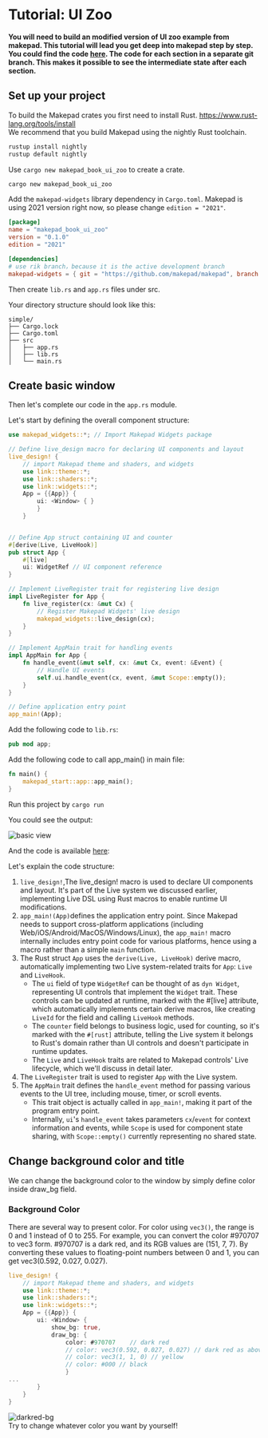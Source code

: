 # Tutorial: UI Zoo

**You will need to build an modified version of UI zoo example from makepad. This tutorial will lead you get deep into makepad step by step. You could find the code [here](https://github.com/acyanbird/makepad-start). The code for each section in a separate git branch. This makes it possible to see the intermediate state after each section.**  

## Set up your project

To build the Makepad crates you first need to install Rust. https://www.rust-lang.org/tools/install  
We recommend that you build Makepad using the nightly Rust toolchain.

```bash
rustup install nightly
rustup default nightly
```

Use `cargo new makepad_book_ui_zoo` to create a crate.

```bash
cargo new makepad_book_ui_zoo
```

Add the `makepad-widgets` library dependency in `Cargo.toml`. Makepad is using 2021 version right now, so please change `edition = "2021"`.


```toml
[package]
name = "makepad_book_ui_zoo"
version = "0.1.0"
edition = "2021"

[dependencies]
# use rik branch，because it is the active development branch
makepad-widgets = { git = "https://github.com/makepad/makepad", branch = "rik" }
```

Then create `lib.rs` and `app.rs` files under src.

Your directory structure should look like this:

```plaintext
simple/
├── Cargo.lock
├── Cargo.toml
├── src
│   ├── app.rs
│   ├── lib.rs
│   └── main.rs

```

## Create basic window

Then let's complete our code in the `app.rs` module. 

Let's start by defining the overall component structure:

```rust
use makepad_widgets::*; // Import Makepad Widgets package

// Define live_design macro for declaring UI components and layout
live_design! {
    // import Makepad theme and shaders, and widgets
    use link::theme::*;
    use link::shaders::*;
    use link::widgets::*;
    App = {{App}} {
        ui: <Window> { }
        }
    }


// Define App struct containing UI and counter
#[derive(Live, LiveHook)]
pub struct App {
    #[live]
    ui: WidgetRef // UI component reference
}

// Implement LiveRegister trait for registering live design
impl LiveRegister for App {
    fn live_register(cx: &mut Cx) {
        // Register Makepad Widgets' live design
        makepad_widgets::live_design(cx);
    }
}

// Implement AppMain trait for handling events
impl AppMain for App {
    fn handle_event(&mut self, cx: &mut Cx, event: &Event) {
        // Handle UI events
        self.ui.handle_event(cx, event, &mut Scope::empty());
    }
}

// Define application entry point
app_main!(App);
```

Add the following code to `lib.rs`:

```rust
pub mod app;
```

Add the following code to call app_main() in main file:

```rust
fn main() {
    makepad_start::app::app_main();
}
```  
Run this project by
`cargo run`

You could see the output:

![basic view](./basic-view.png)  

And the code is available [here](https://github.com/acyanbird/makepad-start/tree/01-basic-window):

Let's explain the code structure:

1. `live_design!`,The live_design! macro is used to declare UI components and layout. It's part of the Live system we discussed earlier, implementing Live DSL using Rust macros to enable runtime UI modifications.
2. `app_main!(App)`defines the application entry point. Since Makepad needs to support cross-platform applications (including Web/iOS/Android/MacOS/Windows/Linux), the `app_main!` macro internally includes entry point code for various platforms, hence using a macro rather than a simple `main` function.
3. The Rust struct `App` uses the `derive(Live, LiveHook)` derive macro, automatically implementing two Live system-related traits for `App`: `Live` and `LiveHook`.
    - The `ui` field of type `WidgetRef` can be thought of as `dyn Widget`, representing UI controls that implement the `Widget` trait. These controls can be updated at runtime, marked with the #[live] attribute, which automatically implements certain derive macros, like creating `LiveId` for the field and calling `LiveHook` methods.
    - The `counter` field belongs to business logic, used for counting, so it's marked with the `#[rust]` attribute, telling the Live system it belongs to Rust's domain rather than UI controls and doesn't participate in runtime updates.
    - The `Live` and `LiveHook` traits are related to Makepad controls' Live lifecycle, which we'll discuss in detail later.
4. The `LiveRegister` trait is used to register `App` with the Live system.
5. The `AppMain` trait defines the `handle_event` method for passing various events to the UI tree, including mouse, timer, or scroll events.
    - This trait object is actually called in `app_main!`, making it part of the program entry point.
    - Internally, `ui`'s `handle_event` takes parameters `cx`/`event` for context information and events, while `Scope` is used for component state sharing, with `Scope::empty()` currently representing no shared state.

## Change background color and title

We can change the background color to the window by simply define color inside draw_bg field.  

### Background Color
There are several way to present color. For color using `vec3()`, the range is 0 and 1 instead of 0 to 255. For example, you can convert the color #970707 to vec3 form. #970707 is a dark red, and its RGB values are (151, 7, 7). By converting these values to floating-point numbers between 0 and 1, you can get vec3(0.592, 0.027, 0.027).

```rust
live_design! {
    // import Makepad theme and shaders, and widgets
    use link::theme::*;
    use link::shaders::*;
    use link::widgets::*;
    App = {{App}} {
        ui: <Window> {
            show_bg: true,
            draw_bg: {
                color: #970707    // dark red
                // color: vec3(0.592, 0.027, 0.027) // dark red as above
                // color: vec3(1, 1, 0) // yellow
                // color: #000 // black
                }
...
        }
    }
}
```
![darkred-bg](./darkred_bg.png)  
Try to change whatever color you want by yourself!